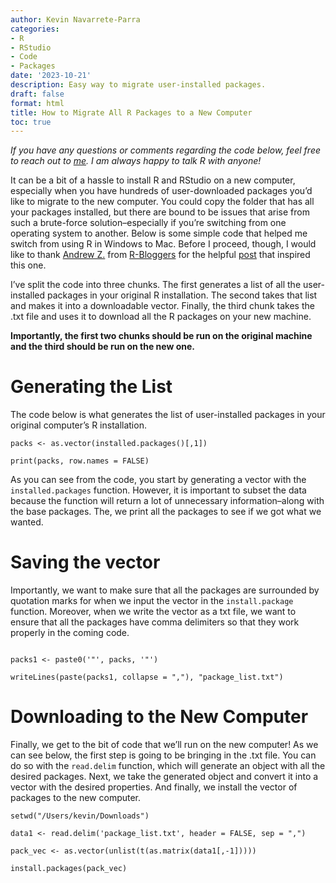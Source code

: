 ```yaml
---
author: Kevin Navarrete-Parra
categories:
- R
- RStudio
- Code
- Packages
date: '2023-10-21'
description: Easy way to migrate user-installed packages.
draft: false
format: html
title: How to Migrate All R Packages to a New Computer
toc: true
---
```


*If you have any questions or comments regarding the code below, feel free to reach out to [me][1]. I am always happy to talk R with anyone!*

It can be a bit of a hassle to install R and RStudio on a new computer, especially when you have hundreds of user-downloaded packages you'd like to migrate to the new computer. You could copy the folder that has all your packages installed, but there are bound to be issues that arise from such a brute-force solution--especially if you're switching from one operating system to another. Below is some simple code that helped me switch from using R in Windows to Mac. Before I proceed, though, I would like to thank [Andrew Z.][2] from [R-Bloggers][3] for the helpful [post][4] that inspired this one. 

I've split the code into three chunks. The first generates a list of all the user-installed packages in your original R installation. The second takes that list and makes it into a downloadable vector. Finally, the third chunk takes the .txt file and uses it to download all the R packages on your new machine. 

**Importantly, the first two chunks should be run on the original machine and the third should be run on the new one.** 

# Generating the List

The code below is what generates the list of user-installed packages in your original computer's R installation.
```
packs <- as.vector(installed.packages()[,1])

print(packs, row.names = FALSE)
```

As you can see from the code, you start by generating a vector with the `installed.packages` function. However, it is important to subset the data because the function will return a lot of unnecessary information--along with the base packages. The, we print all the packages to see if we got what we wanted. 

# Saving the vector

Importantly, we want to make sure that all the packages are surrounded by quotation marks for when we input the vector in the `install.package` function. Moreover, when we write the vector as a txt file, we want to ensure that all the packages have comma delimiters so that they work properly in the coming code. 
```

packs1 <- paste0('"', packs, '"')

writeLines(paste(packs1, collapse = ","), "package_list.txt")
```

# Downloading to the New Computer

Finally, we get to the bit of code that we'll run on the new computer! As we can see below, the first step is going to be bringing in the .txt file. You can do so with the `read.delim` function, which will generate an object with all the desired packages. Next, we take the generated object and convert it into a vector with the desired properties. And finally, we install the vector of packages to the new computer. 

```
setwd("/Users/kevin/Downloads")

data1 <- read.delim('package_list.txt', header = FALSE, sep = ",")

pack_vec <- as.vector(unlist(t(as.matrix(data1[,-1]))))

install.packages(pack_vec)

```





[1]: navark4@unlv.nevada.edu

[2]: https://www.r-bloggers.com/author/andrew-z/

[3]: https://www.r-bloggers.com/

[4]: https://www.r-bloggers.com/2015/06/list-of-user-installed-r-packages-and-their-versions/